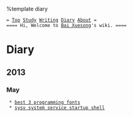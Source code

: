 %template diary

 = [[../index|Top]] [[../Study|Study]] [[../Writing|Writing]] [[diary|Diary]] [[../Bai Xuesong|About]] =
 ==== Hi, Welcome to [[../Bai Xuesong|Bai Xuesong]]'s wiki. ====

= Diary =

== 2013 ==

=== May ===
  * [[2013-05-23|best 3 programming fonts]]
  * [[2013-05-22|sysv system service startup shell]]

